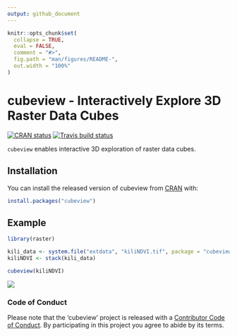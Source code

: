 ```yaml
---
output: github_document
---
```


<!-- README.md is generated from README.Rmd. Please edit that file -->

```r
knitr::opts_chunk$set(
  collapse = TRUE,
  eval = FALSE,
  comment = "#>",
  fig.path = "man/figures/README-",
  out.width = "100%"
)
```

# cubeview - Interactively Explore 3D Raster Data Cubes

[![CRAN status](https://www.r-pkg.org/badges/version/cubeview)](https://cran.r-project.org/package=cubeview)
 [![Travis build status](https://travis-ci.org/r-spatial/cubeview.svg?branch=master)](https://travis-ci.org/r-spatial/cubeview)

`cubeview` enables interactive 3D exploration of raster data cubes.

## Installation

You can install the released version of cubeview from [CRAN](https://CRAN.R-project.org) with:

``` r
install.packages("cubeview")
```

## Example

``` r
library(raster)

kili_data <- system.file("extdata", "kiliNDVI.tif", package = "cubeview")
kiliNDVI <- stack(kili_data)

cubeview(kiliNDVI)
```
![](man/figures/README-kili_cube.png)

### Code of Conduct

Please note that the 'cubeview' project is released with a [Contributor Code of Conduct](CODE_OF_CONDUCT.md). By participating in this project you agree to abide by its terms.

